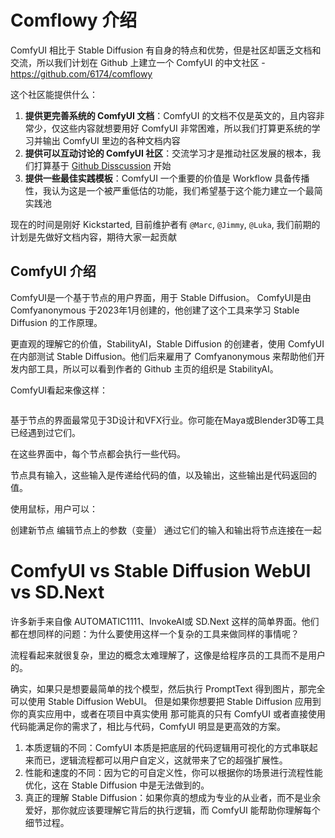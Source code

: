 # Comflowy 介绍

ComfyUI 相比于 Stable Diffusion 有自身的特点和优势，但是社区却匮乏文档和交流，所以我们计划在 Github 上建立一个 ComfyUI 的中文社区 - https://github.com/6174/comflowy

这个社区能提供什么：

1. **提供更完善系统的 ComfyUI 文档**：ComfyUI 的文档不仅是英文的，且内容非常少，仅这些内容就想要用好 ComfyUI 非常困难，所以我们打算更系统的学习并输出 ComfyUI 里边的各种文档内容
2. **提供可以互动讨论的 ComfyUI 社区**：交流学习才是推动社区发展的根本，我们打算基于 [Github Disscussion](https://github.com/6174/comflowy/discussions/1) 开始
3. **提供一些最佳实践模板**：ComfyUI 一个重要的价值是 Workflow 具备传播性，我认为这是一个被严重低估的功能，我们希望基于这个能力建立一个最简实践池 

现在的时间是刚好 Kickstarted, 目前维护者有 `@Marc`, `@Jimmy`, `@Luka`, 我们前期的计划是先做好文档内容，期待大家一起贡献

## ComfyUI 介绍

ComfyUI是一个基于节点的用户界面，用于 Stable Diffusion。 ComfyUI是由 Comfyanonymous 于2023年1月创建的，他创建了这个工具来学习 Stable Diffusion 的工作原理。

更直观的理解它的价值，StabilityAI，Stable Diffusion 的创建者，使用 ComfyUI 在内部测试 Stable Diffusion。他们后来雇用了 Comfyanonymous 来帮助他们开发内部工具，所以可以看到作者的 Github 主页的组织是 StabilityAI。

ComfyUI看起来像这样：


<PhotoProvider>
  <PhotoView src="/comfy-basic-workflow.jpg">
    <img src="/comfy-basic-workflow.jpg" alt="" />
  </PhotoView>
</PhotoProvider>

基于节点的界面最常见于3D设计和VFX行业。你可能在Maya或Blender3D等工具已经遇到过它们。

在这些界面中，每个节点都会执行一些代码。

节点具有输入，这些输入是传递给代码的值，以及输出，这些输出是代码返回的值。

使用鼠标，用户可以：

创建新节点
编辑节点上的参数（变量）
通过它们的输入和输出将节点连接在一起


# ComfyUI vs Stable Diffusion WebUI vs SD.Next

许多新手来自像 AUTOMATIC1111、InvokeAI或 SD.Next 这样的简单界面。他们都在想同样的问题：为什么要使用这样一个复杂的工具来做同样的事情呢？

流程看起来就很复杂，里边的概念太难理解了，这像是给程序员的工具而不是用户的。

确实，如果只是想要最简单的找个模型，然后执行 PromptText 得到图片，那完全可以使用 Stable Diffusion WebUI。 但是如果你想要把 Stable Diffusion 应用到你的真实应用中，或者在项目中真实使用
那可能真的只有 ComfyUI 或者直接使用代码能满足你的需求了，相比与代码，ComfyUI 明显是更高效的方案。


1. 本质逻辑的不同：ComfyUI 本质是把底层的代码逻辑用可视化的方式串联起来而已，逻辑流程都可以用户自定义，这就带来了它的超强扩展性。
2. 性能和速度的不同：因为它的可自定义性，你可以根据你的场景进行流程性能优化，这在 Stable Diffusion 中是无法做到的。
3. 真正的理解 Stable Diffusion：如果你真的想成为专业的从业者，而不是业余爱好，那你就应该要理解它背后的执行逻辑，而 ComfyUI 能帮助你理解每个细节过程。

